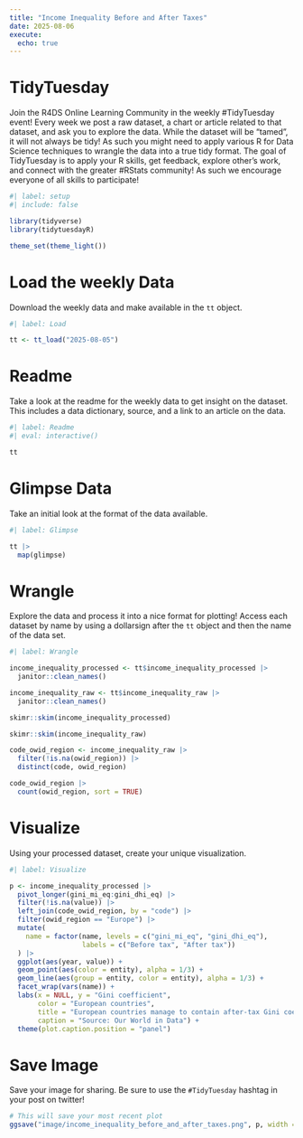 ```yaml
---
title: "Income Inequality Before and After Taxes"
date: 2025-08-06
execute: 
  echo: true
---
```


# TidyTuesday

Join the R4DS Online Learning Community in the weekly #TidyTuesday event!
Every week we post a raw dataset, a chart or article related to that dataset, and ask you to explore the data.
While the dataset will be “tamed”, it will not always be tidy! As such you might need to apply various R for Data Science techniques to wrangle the data into a true tidy format.
The goal of TidyTuesday is to apply your R skills, get feedback, explore other’s work, and connect with the greater #RStats community!
As such we encourage everyone of all skills to participate!

```r
#| label: setup
#| include: false

library(tidyverse)
library(tidytuesdayR)

theme_set(theme_light())
```

# Load the weekly Data

Download the weekly data and make available in the `tt` object.

```r
#| label: Load

tt <- tt_load("2025-08-05")

```

# Readme

Take a look at the readme for the weekly data to get insight on the dataset.
This includes a data dictionary, source, and a link to an article on the data.

```r
#| label: Readme
#| eval: interactive()

tt

```

# Glimpse Data

Take an initial look at the format of the data available.

```r
#| label: Glimpse

tt |> 
  map(glimpse)
```

# Wrangle

Explore the data and process it into a nice format for plotting! Access each dataset by name by using a dollarsign after the `tt` object and then the name of the data set.

```r
#| label: Wrangle

income_inequality_processed <- tt$income_inequality_processed |> 
  janitor::clean_names()

income_inequality_raw <- tt$income_inequality_raw |> 
  janitor::clean_names()

```

```r
skimr::skim(income_inequality_processed)

skimr::skim(income_inequality_raw)
```

```r
code_owid_region <- income_inequality_raw |> 
  filter(!is.na(owid_region)) |> 
  distinct(code, owid_region)

code_owid_region |> 
  count(owid_region, sort = TRUE)
```

# Visualize

Using your processed dataset, create your unique visualization.

```r
#| label: Visualize

p <- income_inequality_processed |> 
  pivot_longer(gini_mi_eq:gini_dhi_eq) |> 
  filter(!is.na(value)) |> 
  left_join(code_owid_region, by = "code") |> 
  filter(owid_region == "Europe") |> 
  mutate(
    name = factor(name, levels = c("gini_mi_eq", "gini_dhi_eq"),
                  labels = c("Before tax", "After tax"))
  ) |> 
  ggplot(aes(year, value)) +
  geom_point(aes(color = entity), alpha = 1/3) +
  geom_line(aes(group = entity, color = entity), alpha = 1/3) +
  facet_wrap(vars(name)) +
  labs(x = NULL, y = "Gini coefficient",
       color = "European countries",
       title = "European countries manage to contain after-tax Gini coefficient under 0.4,\nwhile before-tax Gini coefficient tends to increase",
       caption = "Source: Our World in Data") +
  theme(plot.caption.position = "panel")
```

# Save Image

Save your image for sharing. Be sure to use the `#TidyTuesday` hashtag in your post on twitter! 

```r

# This will save your most recent plot
ggsave("image/income_inequality_before_and_after_taxes.png", p, width = 8, height = 5)
```
